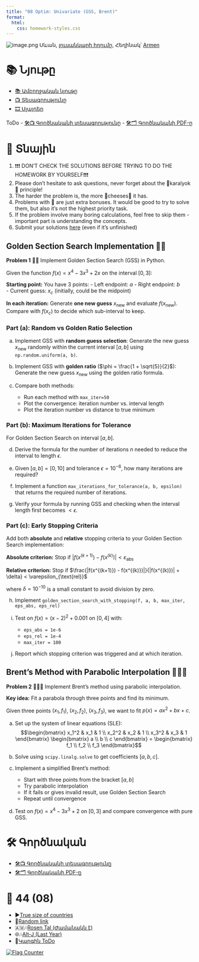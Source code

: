 ```yaml
---
title: "08 Optim: Univariate (GSS, Brent)"
format:
  html:
    css: homework-styles.css
---
```


<script src="homework-scripts.js"></script>

![image.png](../background_photos/math_08_sevan.jpg)
Սևան, [լուսանկարի հղումը](https://unsplash.com/photos/NHXPkAnqmoo), Հեղինակ՝ [Armen](https://unsplash.com/@armpalanj)


# 📚 Նյութը

- [📚 Ամբողջական նյութը](08_optim_univar.qmd)
- [📺 Տեսագրությունը](https://youtu.be/XFF03oPjAyE)
- [🎞️ Սլայդեր](Lectures/optim/01_univariate.pdf)

ToDo
- [🛠️📺 Գործնականի տեսագրությունը](https://youtu.be/vectors_practical)
- [🛠️🗂️ Գործնականի PDF-ը](Homeworks/hw_01_vectors.pdf)
  

# 🏡 Տնային

::: {.callout-note collapse="false"}
1. ❗❗❗ DON'T CHECK THE SOLUTIONS BEFORE TRYING TO DO THE HOMEWORK BY YOURSELF❗❗❗
2. Please don't hesitate to ask questions, never forget about the 🍊karalyok🍊 principle!
3. The harder the problem is, the more 🧀cheeses🧀 it has.
4. Problems with 🎁 are just extra bonuses. It would be good to try to solve them, but also it's not the highest priority task.
5. If the problem involve many boring calculations, feel free to skip them - important part is understanding the concepts.
6. Submit your solutions [here](https://forms.gle/CFEvNqFiTSsDLiFc6) (even if it's unfinished)
:::


## Golden Section Search Implementation 🧀🧀

::: {.problem}
**Problem 1** 🧀🧀 Implement Golden Section Search (GSS) in Python.

Given the function $f(x) = x^4 - 3x^3 + 2x$ on the interval $[0, 3]$:

**Starting point:** You have 3 points:
- Left endpoint: $a$
- Right endpoint: $b$  
- Current guess: $x_c$ (initially, could be the midpoint)

**In each iteration:** Generate **one new guess** $x_{\text{new}}$ and evaluate $f(x_{\text{new}})$. Compare with $f(x_c)$ to decide which sub-interval to keep. 

### Part (a): Random vs Golden Ratio Selection

a) Implement GSS with **random guess selection**: Generate the new guess $x_{\text{new}}$ randomly within the current interval $[a, b]$ using `np.random.uniform(a, b)`.

b) Implement GSS with **golden ratio** ($\phi = \frac{1 + \sqrt{5}}{2}$): Generate the new guess $x_{\text{new}}$ using the golden ratio formula. 

c) Compare both methods:
   - Run each method with `max_iter=50`
   - Plot the convergence: iteration number vs. interval length
   - Plot the iteration number vs distance to true minimum

### Part (b): Maximum Iterations for Tolerance

For Golden Section Search on interval $[a, b]$.

d) Derive the formula for the number of iterations $n$ needed to reduce the interval to length $\epsilon$.


e) Given $[a, b] = [0, 10]$ and tolerance $\epsilon = 10^{-6}$, how many iterations are required?

f) Implement a function `max_iterations_for_tolerance(a, b, epsilon)` that returns the required number of iterations.

g) Verify your formula by running GSS and checking when the interval length first becomes $< \epsilon$.

### Part (c): Early Stopping Criteria

Add both **absolute** and **relative** stopping criteria to your Golden Section Search implementation:

**Absolute criterion:** Stop if $|f(x^{(k+1)}) - f(x^{(k)})| < \varepsilon_{\text{abs}}$

**Relative criterion:** Stop if $\frac{|f(x^{(k+1)}) - f(x^{(k)})|}{|f(x^{(k)})| + \delta} < \varepsilon_{\text{rel}}$

where $\delta = 10^{-10}$ is a small constant to avoid division by zero.

h) Implement `golden_section_search_with_stopping(f, a, b, max_iter, eps_abs, eps_rel)`

i) Test on $f(x) = (x-2)^2 + 0.001$ on $[0, 4]$ with:
   - `eps_abs = 1e-6`
   - `eps_rel = 1e-4`
   - `max_iter = 100`

j) Report which stopping criterion was triggered and at which iteration.


:::

## Brent's Method with Parabolic Interpolation 🧀🧀🧀

::: {.problem}
**Problem 2** 🧀🧀🧀 Implement Brent's method using parabolic interpolation.

**Key idea:** Fit a parabola through three points and find its minimum.

Given three points $(x_1, f_1)$, $(x_2, f_2)$, $(x_3, f_3)$, we want to fit $p(x) = ax^2 + bx + c$.

a) Set up the system of linear equations (SLE):
$$\begin{bmatrix} x_1^2 & x_1 & 1 \\ x_2^2 & x_2 & 1 \\ x_3^2 & x_3 & 1 \end{bmatrix} \begin{bmatrix} a \\ b \\ c \end{bmatrix} = \begin{bmatrix} f_1 \\ f_2 \\ f_3 \end{bmatrix}$$

b) Solve using `scipy.linalg.solve` to get coefficients $[a, b, c]$.

d) Implement a simplified Brent's method:
   - Start with three points from the bracket $[a, b]$
   - Try parabolic interpolation
   - If it fails or gives invalid result, use Golden Section Search
   - Repeat until convergence

e) Test on $f(x) = x^4 - 3x^3 + 2$ on $[0, 3]$ and compare convergence with pure GSS.

:::


# 🛠️ Գործնական
- [🛠️📺 Գործնականի տեսագրությունը]()
- [🛠️🗂️ Գործնականի PDF-ը]()

# 🎲 44 (08)
- ▶️[True size of countries](https://thetruesize.com/)
- 🔗[Random link](https://www.facebook.com/share/r/1ADqbDFGR4/)
- 🇦🇲🎶[Rosen Tal (Ժամանակն է)](https://www.youtube.com/watch?v=ngcI8vx64f0)
- 🌐🎶[Alt-J (Last Year)](https://www.youtube.com/watch?v=-OjkHRp2ti0)
- 🤌[Կարգին ToDo]()

<a href="http://s01.flagcounter.com/more/1oO"><img src="https://s01.flagcounter.com/count2/1oO/bg_FFFFFF/txt_000000/border_CCCCCC/columns_2/maxflags_10/viewers_0/labels_0/pageviews_1/flags_0/percent_0/" alt="Flag Counter"></a>